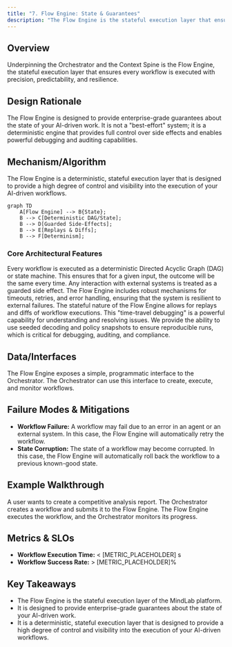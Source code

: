 ```yaml
---
title: "7. Flow Engine: State & Guarantees"
description: "The Flow Engine is the stateful execution layer that ensures every workflow is executed with precision, predictability, and resilience."
---
```


## Overview

Underpinning the Orchestrator and the Context Spine is the Flow Engine, the stateful execution layer that ensures every workflow is executed with precision, predictability, and resilience.

## Design Rationale

The Flow Engine is designed to provide enterprise-grade guarantees about the state of your AI-driven work. It is not a "best-effort" system; it is a deterministic engine that provides full control over side effects and enables powerful debugging and auditing capabilities.

## Mechanism/Algorithm

The Flow Engine is a deterministic, stateful execution layer that is designed to provide a high degree of control and visibility into the execution of your AI-driven workflows.

```mermaid
graph TD
    A[Flow Engine] --> B{State};
    B --> C[Deterministic DAG/State];
    B --> D[Guarded Side-Effects];
    B --> E[Replays & Diffs];
    B --> F[Determinism];
```

### Core Architectural Features

<CardGroup cols={2}>
  <Card title="Deterministic DAGs" icon="diagram-project">
    Every workflow is executed as a deterministic Directed Acyclic Graph (DAG) or state machine. This ensures that for a given input, the outcome will be the same every time.
  </Card>
  <Card title="Guarded Side Effects" icon="shield-halved">
    Any interaction with external systems is treated as a guarded side effect. The Flow Engine includes robust mechanisms for timeouts, retries, and error handling, ensuring that the system is resilient to external failures.
  </Card>
  <Card title="Time-Travel Debugging" icon="clock-rotate-left">
    The stateful nature of the Flow Engine allows for replays and diffs of workflow executions. This "time-travel debugging" is a powerful capability for understanding and resolving issues.
  </Card>
  <Card title="Determinism" icon="anchor">
    We provide the ability to use seeded decoding and policy snapshots to ensure reproducible runs, which is critical for debugging, auditing, and compliance.
  </Card>
</CardGroup>

## Data/Interfaces

The Flow Engine exposes a simple, programmatic interface to the Orchestrator. The Orchestrator can use this interface to create, execute, and monitor workflows.

## Failure Modes & Mitigations

-   **Workflow Failure:** A workflow may fail due to an error in an agent or an external system. In this case, the Flow Engine will automatically retry the workflow.
-   **State Corruption:** The state of a workflow may become corrupted. In this case, the Flow Engine will automatically roll back the workflow to a previous known-good state.

## Example Walkthrough

A user wants to create a competitive analysis report. The Orchestrator creates a workflow and submits it to the Flow Engine. The Flow Engine executes the workflow, and the Orchestrator monitors its progress.

## Metrics & SLOs

-   **Workflow Execution Time:** < [METRIC_PLACEHOLDER] s
-   **Workflow Success Rate:** > [METRIC_PLACEHOLDER]%

## Key Takeaways

-   The Flow Engine is the stateful execution layer of the MindLab platform.
-   It is designed to provide enterprise-grade guarantees about the state of your AI-driven work.
-   It is a deterministic, stateful execution layer that is designed to provide a high degree of control and visibility into the execution of your AI-driven workflows.